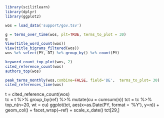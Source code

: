 ```r
library(scilitlearn)
library(dplyr)
library(ggplot2)

wos = load_data('support/gov.tsv')

g = terms_over_time(wos, plt=TRUE, terms_to_plot = 30)
g
View(title_word_count(wos))
View(title_bigrams_filtered(wos))
wos %>% select(PY, DT) %>% group_by() %>% count(PY)

keyword_count_top_plot(wos, 2)
cited_reference_count(wos)  
authors_top(wos)

peak_terms_monthly(wos,combine=FALSE, field='DE',  terms_to_plot= 30)
cited_references_time(wos)
```

t = cited_reference_count(wos)  
tc = t %>% group_by(ref) %>% mutate(cu = cumsum(n))
tct = tc %>% top_n(n=20, wt = cu)
ggplot(tct, aes(x=as.Date(PY, format = '%Y'), y=n)) + geom_col() + facet_wrap(~ref) + scale_x_date()
tct[29,]

